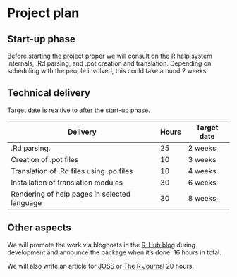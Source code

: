 # Project plan

## Start-up phase

```{=html}
<!--
Covering the planning phase, this section should provide a relatively detailed plan of how work will start on the project. This section is important because projects need to get up and running quickly.

 - [ ] Setting up collaboration platform inc. code for contributors etc.
 - [ ] Licence decisions
 - [ ] Reporting framework
-->
```
Before starting the project proper we will consult on the R help system internals, .Rd parsing, and .pot creation and translation.
Depending on scheduling with the people involved, this could take around 2 weeks.

## Technical delivery

```{=html}
<!--
Covering the actual delivery of the project this section should provide at least a high-level the implementation. 

Including target dates is really important as you need to be committed and the ISC need to have a means of tracking delivery
-->
```
Target date is realtive to after the start-up phase.

| Delivery                                     | Hours | Target date |
|----------------------------------------------|-------|-------------|
| .Rd parsing.                                 | 25    | 2 weeks     |
| Creation of .pot files                       | 10    | 3 weeks     |
| Translation of .Rd files using .po files     | 10    | 4 weeks     |
| Installation of translation modules          | 30    | 6 weeks     |
| Rendering of help pages in selected language | 30    | 8 weeks     |

## Other aspects

```{=html}
<!--
Covering non-technical activities like on-going publicity, paper preparation, discussion groups etc. that might be required to facilitate successful delivery of the project.

 - [ ] Announcement post
 - [ ] Delivery blog post
 - [ ] Twitter
 - [ ] UseR!
 - [ ] ISC meetings
-->
```
We will promote the work via blogposts in the [R-Hub blog](https://blog.r-hub.io/) during development and announce the package when it's done.
16 hours in total.

We will also write an article for [JOSS](https://joss.theoj.org/) or [The R Journal](https://journal.r-project.org/) 20 hours.
